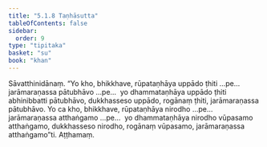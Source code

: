 ```yaml
---
title: "5.1.8 Taṇhāsutta"
tableOfContents: false
sidebar:
  order: 9
type: "tipitaka"
basket: "su"
book: "khan"
---
```



<DynamicBreadcrumb />

<Division number="319" book="khan" bookNo="13" page="192">

<Paragraph number="1083" book="khan">
Sāvatthinidānaṃ. “Yo kho, bhikkhave, rūpataṇhāya uppādo ṭhiti …pe…  jarāmaraṇassa pātubhāvo …pe…  yo dhammataṇhāya uppādo ṭhiti abhinibbatti pātubhāvo, dukkhasseso uppādo, rogānaṃ ṭhiti, jarāmaraṇassa pātubhāvo. Yo ca kho, bhikkhave, rūpataṇhāya nirodho …pe…  jarāmaraṇassa atthaṅgamo …pe…  yo dhammataṇhāya nirodho vūpasamo atthaṅgamo, dukkhasseso nirodho, rogānaṃ vūpasamo, jarāmaraṇassa atthaṅgamo”ti.

</Paragraph>
</Division>

<Paragraph number="1084" type="center" book="khan">
Aṭṭhamaṃ.
</Paragraph>
